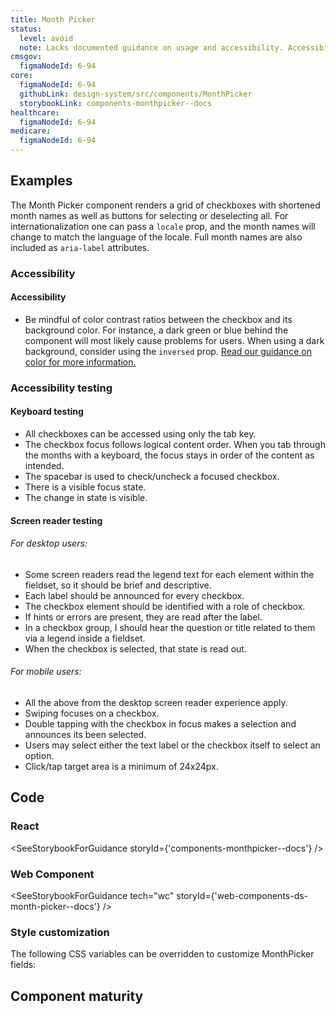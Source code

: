 ```yaml
---
title: Month Picker
status:
  level: avoid
  note: Lacks documented guidance on usage and accessibility. Accessibility testing has not been performed.
cmsgov:
  figmaNodeId: 6-94
core:
  figmaNodeId: 6-94
  githubLink: design-system/src/components/MonthPicker
  storybookLink: components-monthpicker--docs
healthcare:
  figmaNodeId: 6-94
medicare:
  figmaNodeId: 6-94
---
```


## Examples

The Month Picker component renders a grid of checkboxes with shortened month names as well as buttons for selecting or deselecting all. For internationalization one can pass a `locale` prop, and the month names will change to match the language of the locale. Full month names are also included as `aria-label` attributes.

<StorybookExample componentName="monthPicker" storyId="components-monthpicker--default" />

### Accessibility

#### Accessibility
- Be mindful of color contrast ratios between the checkbox and its background color. For instance, a dark green or blue behind the component will most likely cause problems for users. When using a dark background, consider using the `inversed` prop. [Read our guidance on color for more information.](../../foundation/system-color-tokens/#accessibility-considerations)

### Accessibility testing

#### Keyboard testing
- All checkboxes can be accessed using only the tab key.
- The checkbox focus follows logical content order. When you tab through the months with a keyboard, the focus stays in order of the content as intended.
- The spacebar is used to check/uncheck a focused checkbox.
- There is a visible focus state.
- The change in state is visible.

#### Screen reader testing

###### For desktop users:
- Some screen readers read the legend text for each element within the fieldset, so it should be brief and descriptive.
- Each label should be announced for every checkbox.
- The checkbox element should be identified with a role of checkbox.
- If hints or errors are present, they are read after the label.
- In a checkbox group, I should hear the question or title related to them via a legend inside a fieldset.
- When the checkbox is selected, that state is read out.

###### For mobile users:
- All the above from the desktop screen reader experience apply.
- Swiping focuses on a checkbox.
- Double tapping with the checkbox in focus makes a selection and announces its been selected.
- Users may select either the text label or the checkbox itself to select an option.
- Click/tap target area is a minimum of 24x24px.

## Code

### React

<SeeStorybookForGuidance storyId={'components-monthpicker--docs'} />

### Web Component

<SeeStorybookForGuidance tech="wc" storyId={'web-components-ds-month-picker--docs'} />

### Style customization

The following CSS variables can be overridden to customize MonthPicker fields:

<ComponentThemeOptions componentname="choice" />

## Component maturity

<MaturityChecklist
  a11yStandards={true}
  color={true}
  forcedColors={true}
  screenReaders={true}
  keyboardNavigable={true}
  storybook={true}
  responsive={true}
  spanish={true}
  completeUiKit={false}
  responsiveUiKit={false}
  tokensInCode={true}
  tokensInSketch={true}
/>
